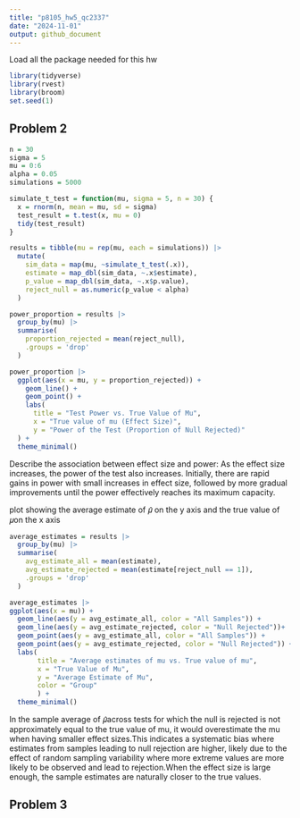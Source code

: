 ```yaml
---
title: "p8105_hw5_qc2337"
date: "2024-11-01"
output: github_document
---
```

Load all the package needed for this hw
```r
library(tidyverse)
library(rvest)
library(broom)
set.seed(1)

```


## Problem 2

```r
n = 30
sigma = 5
mu = 0:6
alpha = 0.05
simulations = 5000
```


```r
simulate_t_test = function(mu, sigma = 5, n = 30) {
  x = rnorm(n, mean = mu, sd = sigma)
  test_result = t.test(x, mu = 0)
  tidy(test_result)
}

results = tibble(mu = rep(mu, each = simulations)) |> 
  mutate(
    sim_data = map(mu, ~simulate_t_test(.x)),
    estimate = map_dbl(sim_data, ~.x$estimate),
    p_value = map_dbl(sim_data, ~.x$p.value),
    reject_null = as.numeric(p_value < alpha)
  )

power_proportion = results |> 
  group_by(mu) |> 
  summarise(
    proportion_rejected = mean(reject_null),
    .groups = 'drop'
  )

power_proportion |> 
  ggplot(aes(x = mu, y = proportion_rejected)) +
    geom_line() +  
    geom_point() + 
    labs(
      title = "Test Power vs. True Value of Mu",
      x = "True value of mu (Effect Size)",
      y = "Power of the Test (Proportion of Null Rejected)"
  ) +
  theme_minimal()
```

Describe the association between effect size and power:
As the effect size increases, the power of the test also increases. 
Initially, there are rapid gains in power with small increases in effect size, followed by more gradual improvements until the power effectively reaches its maximum capacity.


plot showing the average estimate of 𝜇̂ on the y axis and the true value of 𝜇on the x axis
```r
average_estimates = results |> 
  group_by(mu) |> 
  summarise(
    avg_estimate_all = mean(estimate),
    avg_estimate_rejected = mean(estimate[reject_null == 1]),
    .groups = 'drop'
  )

average_estimates |> 
ggplot(aes(x = mu)) +
  geom_line(aes(y = avg_estimate_all, color = "All Samples")) +
  geom_line(aes(y = avg_estimate_rejected, color = "Null Rejected"))+
  geom_point(aes(y = avg_estimate_all, color = "All Samples")) +
  geom_point(aes(y = avg_estimate_rejected, color = "Null Rejected")) +
  labs(
       title = "Average estimates of mu vs. True value of mu",
       x = "True Value of Mu",
       y = "Average Estimate of Mu",
       color = "Group"
       ) +
  theme_minimal()
```

In the sample average of 𝜇̂across tests for which the null is rejected is not  approximately equal to the true value of mu, it would overestimate the mu when having smaller effect sizes.This indicates a systematic bias where estimates from samples leading to null rejection are higher, likely due to the effect of random sampling variability where more extreme values are more likely to be observed and lead to rejection.When the effect size is large enough, the sample estimates are naturally closer to the true values.


## Problem 3








